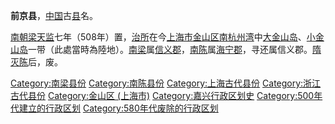 '''前京县'''，[[中国|中国]]古[[县|县]]名。

[[南朝梁|南朝梁]][[天监|天监]]七年（508年）置，[[治所|治所]]在今[[上海市|上海市]][[金山区_(上海市)|金山区]][[南杭州湾|南杭州湾]]中[[大金山岛|大金山岛]]、[[小金山岛|小金山岛]]一带（此處當時為陸地）。[[南梁|南梁]]属[[信义郡|信义郡]]，[[南陈|南陈]]属[[海宁郡|海宁郡]]，寻还属信义郡。[[隋灭陈|隋灭陈]]后，废。

{{1949年以前上海已撤销县级以上行政区}}
{{南北朝行政区划小作品}}
{{DEFAULTSORT:Q}}
[[Category:南梁县份|Category:南梁县份]]
[[Category:南陈县份|Category:南陈县份]]
[[Category:上海古代县份|Category:上海古代县份]]
[[Category:浙江古代县份|Category:浙江古代县份]]
[[Category:金山区_(上海市)|Category:金山区 (上海市)]]
[[Category:嘉兴行政区划史|Category:嘉兴行政区划史]]
[[Category:500年代建立的行政区划|Category:500年代建立的行政区划]]
[[Category:580年代废除的行政区划|Category:580年代废除的行政区划]]